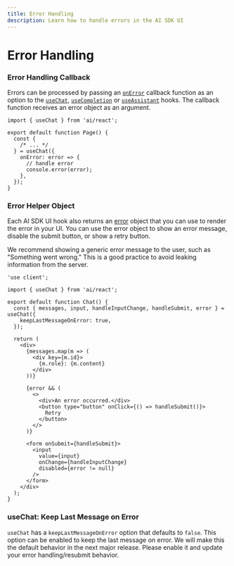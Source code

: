 ```yaml
---
title: Error Handling
description: Learn how to handle errors in the AI SDK UI
---
```


# Error Handling

### Error Handling Callback

Errors can be processed by passing an [`onError`](/docs/reference/ai-sdk-ui/use-chat#on-error) callback function as an option to the [`useChat`](/docs/reference/ai-sdk-ui/use-chat), [`useCompletion`](/docs/reference/ai-sdk-ui/use-completion) or [`useAssistant`](/docs/reference/ai-sdk-ui/use-assistant) hooks.
The callback function receives an error object as an argument.

```tsx file="app/page.tsx" highlight="7-10"
import { useChat } from 'ai/react';

export default function Page() {
  const {
    /* ... */
  } = useChat({
    onError: error => {
      // handle error
      console.error(error);
    },
  });
}
```

### Error Helper Object

Each AI SDK UI hook also returns an [error](/docs/reference/ai-sdk-ui/use-chat#error) object that you can use to render the error in your UI.
You can use the error object to show an error message, disable the submit button, or show a retry button.

<Note>
  We recommend showing a generic error message to the user, such as "Something
  went wrong." This is a good practice to avoid leaking information from the
  server.
</Note>

```tsx file="app/page.tsx" highlight="7,18-25,31"
'use client';

import { useChat } from 'ai/react';

export default function Chat() {
  const { messages, input, handleInputChange, handleSubmit, error } = useChat({
    keepLastMessageOnError: true,
  });

  return (
    <div>
      {messages.map(m => (
        <div key={m.id}>
          {m.role}: {m.content}
        </div>
      ))}

      {error && (
        <>
          <div>An error occurred.</div>
          <button type="button" onClick={() => handleSubmit()}>
            Retry
          </button>
        </>
      )}

      <form onSubmit={handleSubmit}>
        <input
          value={input}
          onChange={handleInputChange}
          disabled={error != null}
        />
      </form>
    </div>
  );
}
```

### useChat: Keep Last Message on Error

`useChat` has a `keepLastMessageOnError` option that defaults to `false`.
This option can be enabled to keep the last message on error.
We will make this the default behavior in the next major release.
Please enable it and update your error handling/resubmit behavior.

